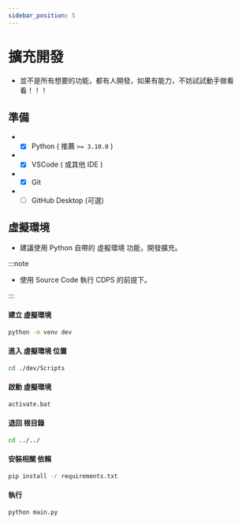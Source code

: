 ```yaml
---
sidebar_position: 5
---
```


# 擴充開發

- 並不是所有想要的功能，都有人開發，如果有能力，不妨試試動手做看看！！！

## 準備

- - [x] Python ( 推薦 `>= 3.10.0` )
- - [x] VSCode ( 或其他 IDE )
- - [x] Git
- - [ ] GitHub Desktop (可選)

## 虛擬環境

- 建議使用 Python 自帶的 虛擬環境 功能，開發擴充。

:::note

- 使用 Source Code 執行 CDPS 的前提下。

:::

#### 建立 虛擬環境

```bash
python -m venv dev
```

#### 進入 虛擬環境 位置

```bash
cd ./dev/Scripts
```

#### 啟動 虛擬環境

```bash
activate.bat
```

#### 退回 根目錄

```bash
cd ../../
```

#### 安裝相關 依賴

```bash
pip install -r requirements.txt
```

#### 執行

```
python main.py
```
